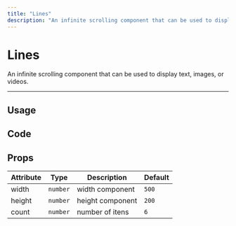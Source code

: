 ```yaml
---
title: "Lines"
description: "An infinite scrolling component that can be used to display text, images, or videos."
---
```


# Lines

An infinite scrolling component that can be used to display text, images, or videos.

---

## Usage

<ComponentPreview name="lines-example" />

## Code

<ComponentPreview showPreview={false} name="lines" />

## Props

| Attribute | Type     | Description      | Default |
| --------- | -------- | ---------------- | ------- |
| width     | `number` | width component  | `500`   |
| height    | `number` | height component | `200`   |
| count     | `number` | number of itens  | `6`     |
